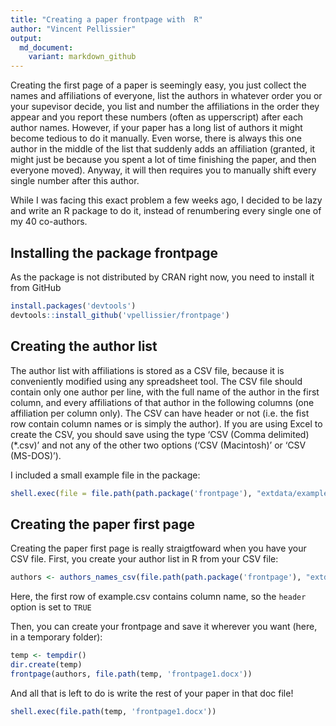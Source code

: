 ```yaml
---
title: "Creating a paper frontpage with  R"
author: "Vincent Pellissier"
output: 
  md_document:
    variant: markdown_github
---
```

Creating the first page of a paper is seemingly easy, you just collect the names and affiliations of everyone, list the authors in whatever order you or your supevisor decide, you list and number the affiliations in the order they appear and you report these numbers (often as upperscript) after each author names. 
However, if your paper has a long list of authors it might become tedious to do it manually. 
Even worse, there is always this one author in the middle of the list that suddenly adds an affiliation (granted, it might just be because you spent a lot of time finishing the paper, and then everyone moved). Anyway, it will then requires you to manually shift every single number after this author.

While I was facing this exact problem a few weeks ago, I decided to be lazy and write an R package to do it, instead of renumbering every single one of my 40 co-authors.

## Installing the package frontpage

As the package is not distributed by CRAN right now, you need to install it from GitHub

```r
install.packages('devtools')
devtools::install_github('vpellissier/frontpage')
```

## Creating the author list

The author list with affiliations is stored as a CSV file, because it is conveniently modified using any spreadsheet tool. The CSV file should contain only one author per line, with the full name of the author in the first column, and every affiliations of that author in the following columns (one affiliation per column only). The CSV can have header or not (i.e. the fist row contain column names or is simply the author). If you are using Excel to create the CSV, you should save using the type 'CSV (Comma delimited) (\*.csv)' and not any of the other two options ('CSV (Macintosh)' or 'CSV (MS-DOS)').

I included a small example file in the package:
```r
shell.exec(file = file.path(path.package('frontpage'), "extdata/example.csv"))
```

## Creating the paper first page

Creating the paper first page is really straigtfoward when you have your CSV file.
First, you create your author list in R from your CSV file:
```r
authors <- authors_names_csv(file.path(path.package('frontpage'), "extdata/example.csv"), header= TRUE)
```
Here, the first row of example.csv contains column name, so the `header` option is set to `TRUE`

Then, you can create your frontpage and save it wherever you want (here, in a temporary folder):
```r
temp <- tempdir()
dir.create(temp)
frontpage(authors, file.path(temp, 'frontpage1.docx'))
```

And all that is left to do is write the rest of your paper in that doc file!
```r
shell.exec(file.path(temp, 'frontpage1.docx'))
```
